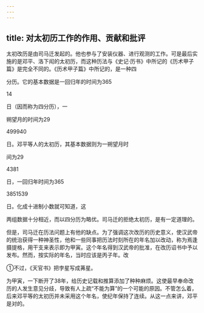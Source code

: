 ```yaml
---
---
---
```

title: 对太初历工作的作用、贡献和批评
---



太初改历是由司马迁发起的。他也参与了安装仪器、进行观测的工作。可是最后实施的是邓平、洛下闳的太初历，而这种历法与《史记·历书》中所记的《历术甲子篇》是完全不同的。《历术甲子篇》中所记的，是一种四

分历。它的基本数据是一回归年的时间为365

14

日（因而称为四分历），一

朔望月的时间为29

499940

日。邓平等人的太初历，其基本数据则为一朔望月时

间为29

4381

日，一回归年时间为365

3851539

日。化成十进制小数就可知道，这

两组数据十分相近，而以四分历为略优。司马迁的拒绝太初历，是有一定道理的。

但是，司马迁在历法问题上有他的缺点。为了强调这次改历的历史意义，使汉武帝的统治获得一种神圣性，他和一些同事把历法时刻所在的年名加以改动，称为焉逢摄提格，用干支来表示即为甲寅。这个年名得到汉武帝的批准，在改历诏书中予以发布。然而，按实际的年名，当时应该是丙子年。改

①不过，《天官书》把孛星写成茀星。

为甲寅，一下断开了38年，给历史记载和推算添加了种种麻烦。这使最早奉命改历的人发生意见分歧，导致有人上疏“不能为算”的一个可能的原因。不管怎么着，后来邓平等的太初历并未采用这个年名，使纪年保持了连续。从这一点来讲，邓平是对的。